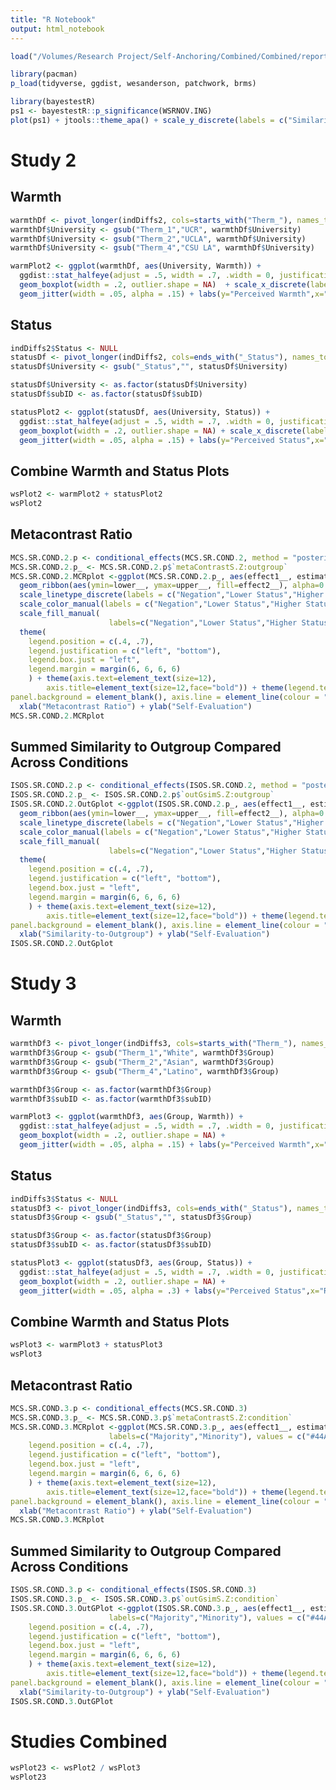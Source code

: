 ```yaml
---
title: "R Notebook"
output: html_notebook
---
```


```r
load("/Volumes/Research Project/Self-Anchoring/Combined/Combined/reportingAnalysesEnv.RData")
```
```r
library(pacman)
p_load(tidyverse, ggdist, wesanderson, patchwork, brms)
```

```r
library(bayestestR)
ps1 <- bayestestR::p_significance(WSRNOV.ING)
plot(ps1) + jtools::theme_apa() + scale_y_discrete(labels = c("Similarity-to-Self\nX Novel","Novel","Similarity-to-Self")) + xlab(expression(beta)) + ylab("Fixed Effects")
```


# Study 2

## Warmth

```r
warmthDf <- pivot_longer(indDiffs2, cols=starts_with("Therm_"), names_to="University", values_to="Warmth") %>% select(subID, University, Warmth) %>% drop_na()
warmthDf$University <- gsub("Therm_1","UCR", warmthDf$University)
warmthDf$University <- gsub("Therm_2","UCLA", warmthDf$University)
warmthDf$University <- gsub("Therm_4","CSU LA", warmthDf$University)

warmPlot2 <- ggplot(warmthDf, aes(University, Warmth)) + 
  ggdist::stat_halfeye(adjust = .5, width = .7, .width = 0, justification = -.2, point_colour = NA) + 
  geom_boxplot(width = .2, outlier.shape = NA)  + scale_x_discrete(labels=c("Lower Status\nOutgroup","Higher Status\nOutgroup", "Ingroup")) +
  geom_jitter(width = .05, alpha = .15) + labs(y="Perceived Warmth",x="University") + jtools::theme_apa()
```

## Status

```r
indDiffs2$Status <- NULL
statusDf <- pivot_longer(indDiffs2, cols=ends_with("_Status"), names_to="University", values_to="Status") %>% select(subID, University, Status) %>% drop_na()
statusDf$University <- gsub("_Status","", statusDf$University)

statusDf$University <- as.factor(statusDf$University)
statusDf$subID <- as.factor(statusDf$subID)

statusPlot2 <- ggplot(statusDf, aes(University, Status)) + 
  ggdist::stat_halfeye(adjust = .5, width = .7, .width = 0, justification = -.2, point_colour = NA) + 
  geom_boxplot(width = .2, outlier.shape = NA) + scale_x_discrete(labels=c("Lower Status\nOutgroup","Higher Status\nOutgroup", "Ingroup")) +
  geom_jitter(width = .05, alpha = .15) + labs(y="Perceived Status",x="University") + jtools::theme_apa()
```

## Combine Warmth and Status Plots

```r
wsPlot2 <- warmPlot2 + statusPlot2 
wsPlot2
```

## Metacontrast Ratio

```r
MCS.SR.COND.2.p <- conditional_effects(MCS.SR.COND.2, method = "posterior_linpred")
MCS.SR.COND.2.p_ <- MCS.SR.COND.2.p$`metaContrastS.Z:outgroup`
MCS.SR.COND.2.MCRplot <-ggplot(MCS.SR.COND.2.p_, aes(effect1__, estimate__)) +  geom_line(aes(linetype=effect2__, color=effect2__)) + 
  geom_ribbon(aes(ymin=lower__, ymax=upper__, fill=effect2__), alpha=0.15) + 
  scale_linetype_discrete(labels = c("Negation","Lower Status","Higher Status")) + 
  scale_color_manual(labels = c("Negation","Lower Status","Higher Status"), values = wes_palette("Darjeeling1")) + 
  scale_fill_manual( 
                      labels=c("Negation","Lower Status","Higher Status"), values = wes_palette("Darjeeling1")) + 
  theme(
    legend.position = c(.4, .7),
    legend.justification = c("left", "bottom"),
    legend.box.just = "left",
    legend.margin = margin(6, 6, 6, 6)
    ) + theme(axis.text=element_text(size=12),
        axis.title=element_text(size=12,face="bold")) + theme(legend.text = element_text(size=12)) + theme(panel.border = element_rect(colour = "black", fill = NA, size =1)) + theme(legend.title = element_blank()) + theme(panel.grid.major = element_blank(), panel.grid.minor = element_blank(),
panel.background = element_blank(), axis.line = element_line(colour = "black")) +
  xlab("Metacontrast Ratio") + ylab("Self-Evaluation")
MCS.SR.COND.2.MCRplot
```


## Summed Similarity to Outgroup Compared Across Conditions

```r
ISOS.SR.COND.2.p <- conditional_effects(ISOS.SR.COND.2, method = "posterior_linpred")
ISOS.SR.COND.2.p_ <- ISOS.SR.COND.2.p$`outGsimS.Z:outgroup`
ISOS.SR.COND.2.OutGplot <-ggplot(ISOS.SR.COND.2.p_, aes(effect1__, estimate__)) +  geom_line(aes(linetype=effect2__, color=effect2__)) + 
  geom_ribbon(aes(ymin=lower__, ymax=upper__, fill=effect2__), alpha=0.15) + 
  scale_linetype_discrete(labels = c("Negation","Lower Status","Higher Status")) + 
  scale_color_manual(labels = c("Negation","Lower Status","Higher Status"), values = wes_palette("Darjeeling1")) + 
  scale_fill_manual( 
                      labels=c("Negation","Lower Status","Higher Status"), values = wes_palette("Darjeeling1")) + 
  theme(
    legend.position = c(.4, .7),
    legend.justification = c("left", "bottom"),
    legend.box.just = "left",
    legend.margin = margin(6, 6, 6, 6)
    ) + theme(axis.text=element_text(size=12),
        axis.title=element_text(size=12,face="bold")) + theme(legend.text = element_text(size=12)) + theme(panel.border = element_rect(colour = "black", fill = NA, size =1)) + theme(legend.title = element_blank()) + theme(panel.grid.major = element_blank(), panel.grid.minor = element_blank(),
panel.background = element_blank(), axis.line = element_line(colour = "black")) +
  xlab("Similarity-to-Outgroup") + ylab("Self-Evaluation")
ISOS.SR.COND.2.OutGplot
```

# Study 3

## Warmth

```r
warmthDf3 <- pivot_longer(indDiffs3, cols=starts_with("Therm_"), names_to="Group", values_to="Warmth") %>% select(subID, Group, Warmth) %>% drop_na()
warmthDf3$Group <- gsub("Therm_1","White", warmthDf3$Group)
warmthDf3$Group <- gsub("Therm_2","Asian", warmthDf3$Group)
warmthDf3$Group <- gsub("Therm_4","Latino", warmthDf3$Group)

warmthDf3$Group <- as.factor(warmthDf3$Group)
warmthDf3$subID <- as.factor(warmthDf3$subID)

warmPlot3 <- ggplot(warmthDf3, aes(Group, Warmth)) + 
  ggdist::stat_halfeye(adjust = .5, width = .7, .width = 0, justification = -.2, point_colour = NA) + 
  geom_boxplot(width = .2, outlier.shape = NA) + 
  geom_jitter(width = .05, alpha = .15) + labs(y="Perceived Warmth",x="Racial Group") + jtools::theme_apa()
```

## Status

```r
indDiffs3$Status <- NULL
statusDf3 <- pivot_longer(indDiffs3, cols=ends_with("_Status"), names_to="Group", values_to="Status") %>% select(subID, Group, Status) %>% drop_na()
statusDf3$Group <- gsub("_Status","", statusDf3$Group)

statusDf3$Group <- as.factor(statusDf3$Group)
statusDf3$subID <- as.factor(statusDf3$subID)

statusPlot3 <- ggplot(statusDf3, aes(Group, Status)) + 
  ggdist::stat_halfeye(adjust = .5, width = .7, .width = 0, justification = -.2, point_colour = NA) + 
  geom_boxplot(width = .2, outlier.shape = NA) + 
  geom_jitter(width = .05, alpha = .3) + labs(y="Perceived Status",x="Racial Group") + jtools::theme_apa()
```

## Combine Warmth and Status Plots

```r
wsPlot3 <- warmPlot3 + statusPlot3
wsPlot3
```

## Metacontrast Ratio

```r
MCS.SR.COND.3.p <- conditional_effects(MCS.SR.COND.3)
MCS.SR.COND.3.p_ <- MCS.SR.COND.3.p$`metaContrastS.Z:condition`
MCS.SR.COND.3.MCRplot <-ggplot(MCS.SR.COND.3.p_, aes(effect1__, estimate__)) +  geom_line(aes(linetype=effect2__, color=effect2__)) + geom_ribbon(aes(ymin=lower__, ymax=upper__, fill=effect2__), alpha=0.15) + scale_linetype_discrete(labels = c("Majority","Minority")) + scale_color_manual(labels = c("Majority","Minority"), values = c("#44AA99","#332288")) + scale_fill_manual( 
                      labels=c("Majority","Minority"), values = c("#44AA99","#332288")) + theme(
    legend.position = c(.4, .7),
    legend.justification = c("left", "bottom"),
    legend.box.just = "left",
    legend.margin = margin(6, 6, 6, 6)
    ) + theme(axis.text=element_text(size=12),
        axis.title=element_text(size=12,face="bold")) + theme(legend.text = element_text(size=12)) + theme(panel.border = element_rect(colour = "black", fill = NA, size =1)) + theme(legend.title = element_blank()) + theme(panel.grid.major = element_blank(), panel.grid.minor = element_blank(),
panel.background = element_blank(), axis.line = element_line(colour = "black")) +
  xlab("Metacontrast Ratio") + ylab("Self-Evaluation")
MCS.SR.COND.3.MCRplot
```


## Summed Similarity to Outgroup Compared Across Conditions

```r
ISOS.SR.COND.3.p <- conditional_effects(ISOS.SR.COND.3)
ISOS.SR.COND.3.p_ <- ISOS.SR.COND.3.p$`outGsimS.Z:condition`
ISOS.SR.COND.3.OutGPlot <-ggplot(ISOS.SR.COND.3.p_, aes(effect1__, estimate__)) +  geom_line(aes(linetype=effect2__, color=effect2__)) + geom_ribbon(aes(ymin=lower__, ymax=upper__, fill=effect2__), alpha=0.15) + scale_linetype_discrete(labels = c("Majority","Minority")) + scale_color_manual(labels = c("Majority","Minority"), values = c("#44AA99","#332288")) + scale_fill_manual( 
                      labels=c("Majority","Minority"), values = c("#44AA99","#332288")) + theme(
    legend.position = c(.4, .7),
    legend.justification = c("left", "bottom"),
    legend.box.just = "left",
    legend.margin = margin(6, 6, 6, 6)
    ) + theme(axis.text=element_text(size=12),
        axis.title=element_text(size=12,face="bold")) + theme(legend.text = element_text(size=12)) + theme(panel.border = element_rect(colour = "black", fill = NA, size =1)) + theme(legend.title = element_blank()) + theme(panel.grid.major = element_blank(), panel.grid.minor = element_blank(),
panel.background = element_blank(), axis.line = element_line(colour = "black")) +
  xlab("Similarity-to-Outgroup") + ylab("Self-Evaluation")
ISOS.SR.COND.3.OutGPlot
```

# Studies Combined

```r
wsPlot23 <- wsPlot2 / wsPlot3
wsPlot23
```


